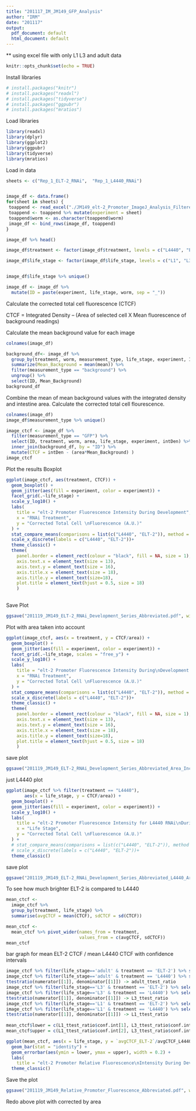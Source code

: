 ```yaml
---
title: "201117_IM_JM149_GFP_Analysis"
author: "IRM"
date: "201117"
output:
  pdf_document: default
  html_document: default
---
```


** using excel file with only L1 L3 and adult data

```r
knitr::opts_chunk$set(echo = TRUE)
```
Install libraries

```r
# install.packages("knitr")
# install.packages("readxl")
# install.packages("tidyverse")
# install.packages("ggpubr")
# install.packages("mratios")
```


Load libraries

```r
library(readxl)
library(dplyr)
library(ggplot2)
library(ggpubr)
library(tidyverse)
library(mratios)
```


Load in data


```r
sheets <- c("Rep_1_ELT-2_RNAi",  "Rep_1_L4440_RNAi")


image_df <- data.frame()
for(sheet in sheets) {
 toappend <- read_excel("./JM149_elt-2_Promoter_ImageJ_Analysis_FilteredStages.xlsx", sheet = sheet)
 toappend <- toappend %>% mutate(experiment = sheet)
 toappend$worm <- as.character(toappend$worm)
 image_df <- bind_rows(image_df, toappend)
}

image_df %>% head()
```

```r
image_df$treatment <- factor(image_df$treatment, levels = c("L4440", "ELT-2"))

image_df$life_stage <- factor(image_df$life_stage, levels = c("L1", "L3", "adult"))


image_df$life_stage %>% unique()
```

```r
image_df <- image_df %>%
  mutate(ID = paste(experiment, life_stage, worm, sep = "_"))
```



Calculate the corrected total cell fluorescence (CTCF)

CTCF = Integrated Density – (Area of selected cell X Mean fluorescence of background readings)

Calculate the mean background value for each image

```r
colnames(image_df)
```
```r
background_df<- image_df %>%
  group_by(treatment, worm, measurement_type, life_stage, experiment, ID) %>%
  summarize(Mean_Background = mean(mean)) %>% 
  filter(measurement_type == "background") %>%
  ungroup() %>%
  select(ID, Mean_Background)
background_df
```

Combine the mean of mean background values with the integrated density and intestine area. Calculate the corrected total cell flourescence.

```r
colnames(image_df)
image_df$measurement_type %>% unique()
```


```r
image_ctcf <- image_df %>%
  filter(measurement_type == "GFP") %>%
  select(ID, treatment, worm, area, life_stage, experiment, intDen) %>%
  inner_join(background_df, by = "ID") %>%
  mutate(CTCF = intDen - (area*Mean_Background) )
image_ctcf  

```

Plot the results
Boxplot
```r
ggplot(image_ctcf, aes(treatment, CTCF)) + 
  geom_boxplot() +
  geom_jitter(aes(fill = experiment, color = experiment)) +
  facet_grid(.~life_stage) +
  scale_y_log10() +
  labs(
    title = "elt-2 Promoter Fluorescence Intensity During Development",
    x = "RNAi Treatment",
    y = "Corrected Total Cell \nFluorescence (A.U.)"
  ) +
  stat_compare_means(comparisons = list(c("L4440", "ELT-2")), method = "t.test") +
  scale_x_discrete(labels = c("L4440", "ELT-2"))+
  theme_classic() +
  theme(
    panel.border = element_rect(colour = "black", fill = NA, size = 1),
    axis.text.x = element_text(size = 13),
    axis.text.y = element_text(size = 16),
    axis.title.x = element_text(size = 18),
    axis.title.y = element_text(size=18),
    plot.title = element_text(hjust = 0.5, size = 18)
    )
  
```


Save Plot
```r
ggsave("201119_JM149_ELT-2_RNAi_Development_Series_Abbreviated.pdf", width = 7.5, height = 5)
```

Plot with area taken into account

```r
ggplot(image_ctcf, aes(x = treatment, y = CTCF/area)) + 
  geom_boxplot() +
  geom_jitter(aes(fill = experiment, color = experiment)) +
  facet_grid(.~life_stage, scales = "free_y") +
  scale_y_log10() +
  labs(
    title = "elt-2 Promoter Fluorescence Intensity During\nDevelopment Corrected for Area",
    x = "RNAi Treatment",
    y = "Corrected Total Cell \nFluorescence (A.U.)"
  ) +
  stat_compare_means(comparisons = list(c("L4440", "ELT-2")), method = "t.test") +
  scale_x_discrete(labels = c("L4440", "ELT-2"))+
  theme_classic() +
  theme(
    panel.border = element_rect(colour = "black", fill = NA, size = 1),
    axis.text.x = element_text(size = 13),
    axis.text.y = element_text(size = 16),
    axis.title.x = element_text(size = 18),
    axis.title.y = element_text(size=18),
    plot.title = element_text(hjust = 0.5, size = 18)
    )
```

save plot
```r
ggsave("201119_JM149_ELT-2_RNAi_Development_Series_Abbreviated_Area_Included.pdf", width = 7.5, height = 5.5)
```


just L4440 plot
```r
ggplot(image_ctcf %>% filter(treatment == "L4440"), 
       aes(x = life_stage, y = CTCF/area)) + 
  geom_boxplot() +
  geom_jitter(aes(fill = experiment, color = experiment)) +
  scale_y_log10() +
  labs(
    title = "elt-2 Promoter Fluorescence Intensity for L4440 RNAi\nDuring Development Corrected for Area",
    x = "Life Stage",
    y = "Corrected Total Cell \nFluorescence (A.U.)"
  ) +
  # stat_compare_means(comparisons = list(c("L4440", "ELT-2")), method = "t.test") +
  # scale_x_discrete(labels = c("L4440", "ELT-2"))+
  theme_classic() 
```

save plot
```r
ggsave("201119_JM149_ELT-2_RNAi_Development_Series_Abbreviated_L4440_Area_Included.pdf", width = 7.5, height = 4.5)
```



To see how much brighter ELT-2 is compared to L4440

```r
mean_ctcf <-
  image_ctcf %>%
  group_by(treatment, life_stage) %>%
  summarise(avgCTCF = mean(CTCF), sdCTCF = sd(CTCF))

mean_ctcf <-
  mean_ctcf %>% pivot_wider(names_from = treatment,
                            values_from = c(avgCTCF, sdCTCF))
mean_ctcf
```

bar graph for mean ELT-2 CTCF / mean L4440 CTCF with confidence intervals

```r
image_ctcf %>% filter(life_stage=='adult' & treatment == 'ELT-2') %>% select(CTCF) -> numerator
image_ctcf %>% filter(life_stage=='adult' & treatment == 'L4440') %>% select(CTCF) -> denominator
ttestratio(numerator[[1]], denominator[[1]]) -> adult_ttest_ratio
image_ctcf %>% filter(life_stage=='L3' & treatment == 'ELT-2') %>% select(CTCF) -> numerator
image_ctcf %>% filter(life_stage=='L3' & treatment == 'L4440') %>% select(CTCF) -> denominator
ttestratio(numerator[[1]], denominator[[1]]) -> L3_ttest_ratio
image_ctcf %>% filter(life_stage=='L1' & treatment == 'ELT-2') %>% select(CTCF) -> numerator
image_ctcf %>% filter(life_stage=='L1' & treatment == 'L4440') %>% select(CTCF) -> denominator
ttestratio(numerator[[1]], denominator[[1]]) -> L1_ttest_ratio
    
mean_ctcf$lower = c(L1_ttest_ratio$conf.int[1], L3_ttest_ratio$conf.int[1], adult_ttest_ratio$conf.int[1])
mean_ctcf$upper = c(L1_ttest_ratio$conf.int[2], L3_ttest_ratio$conf.int[2], adult_ttest_ratio$conf.int[2])

ggplot(mean_ctcf, aes(x = life_stage, y = `avgCTCF_ELT-2`/avgCTCF_L4440)) +
  geom_bar(stat = "identity") +
  geom_errorbar(aes(ymin = lower, ymax = upper), width = 0.2) +
  labs(
    title = "elt-2 Promoter Relative Fluorescence\nIntensity During Development") +
  theme_classic()
```

Save the plot

```r
ggsave("201119_JM149_Relative_Promoter_Fluorescence_Abbreviated.pdf", width = 4, height = 4)
```

Redo above plot with corrected by area
